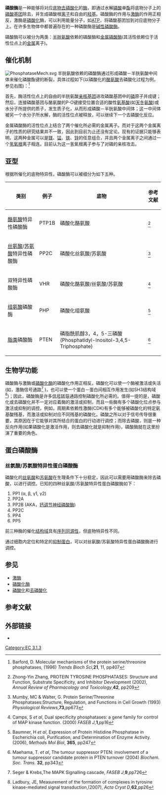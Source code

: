 '''磷酸酶'''是一种能够将对应[[底物|底物]][[去磷酸化|去磷酸化]]的[[酶|酶]]，即通过水解[[磷酸|磷酸]]单[[酯|酯]]将底物分子上的[[磷酸根|磷酸基团]]除去，并生成磷酸根[[离子|离子]]和自由的[[羟基|羟基]]。磷酸酶的作用与[[激酶|激酶]]的作用正相反，激酶是[[磷酸化|磷酸化]]酶，可以利用能量分子，如[[三磷酸腺苷|ATP]]，将磷酸基团加到对应底物分子上。在许多生物体中都普遍存在的一种磷酸酶是[[碱性磷酸酶|碱性磷酸酶]]。

磷酸酶可以被分为两类：[[半胱氨酸|半胱氨酸]]依赖的磷酸酶和[[金属酶|金属磷酸酶]](其活性依赖位于活性位点上的[[金属|金属]]离子)。

==催化机制==
[[File:PhosphataseMech.svg|thumb]]
半胱氨酸依赖的磷酸酶通过形成磷酸－半胱氨酸中间体来催化磷酸酯键的断裂，具体过程如下(以磷酸化的[[酪氨酸|酪氨酸]]去磷酸化过程为例，参见右图)：<ref>{{en}}Barford, D. Molecular mechanisms of the protein serine/threonine phosphatases, (1996) ''Trends Bioch Sci'','''21''', 11, pp407</ref>

首先，酶活性位点上的自由的半胱氨酸[[亲核性|亲核基团]]进攻磷酸基团中的[[磷|磷]]原子并成键；然后，连接磷酸基团与酪氨酸的P-O键接受位置合适的酸性[[氨基酸|氨基酸]](如[[天冬氨酸|天冬氨酸]])或水分子所提供的质子，发生质子化，从而形成磷酸－半胱氨酸中间体；这一中间体被另一个水分子所水解，酶的活性位点被释放，可以继续下一个去磷酸化反应。

金属磷酸酶的活性位点上结合了两个催化所必需的金属离子。而对于这两个金属离子的性质的研究结果并不一致，因此到目前为止还没有定论。现有的证据只能够表明，这两种金属可以是[[镁|镁]]、[[锰|锰]]、[[铁|铁]]、[[锌|锌]]的任意组合，并且两个金属离子之间通过一个[[氢氧根|氢氧根]]离子相连。目前认为这一氢氧根离子参与了对磷的亲核攻击。

==亚型==
根据所催化的底物特异性，磷酸酶可以被细分为如下五种。 
 
{| class="wikitable"
|-
! '''类别'''
! '''例子'''
! '''底物'''
! '''参考文献'''
|-
| [[酪氨酸|酪氨酸]]特异性磷酸酶
| PTP1B
| 磷酸化酪氨酸
| <ref>{{en}}Zhong-Yin Zhang, PROTEIN TYROSINE PHOSPHATASES: Structure and Function, Substrate Specificity, and Inhibitor Development (2002), ''Annual Review of Pharmacology and Toxicology'','''42''', pp209</ref>
|-
| [[丝氨酸|丝氨酸]]/[[苏氨酸|苏氨酸]]特异性磷酸酶
| PP2C
| 磷酸化丝氨酸/苏氨酸
| <ref>{{en}}Mumby, MC & Walter, G. Protein Serine/Threonine Phosphatases:Structure, Regulation, and Functions in Cell Growth (1993) ''Physiological Reviews'','''73''',pp673</ref>
|-
| 双特异性磷酸酶
| VHR
| 磷酸化酪氨酸/丝氨酸/苏氨酸
| <ref>{{en}}Camps, S ''et al'', Dual specificity phosphatases: a gene family for control of MAP kinase function. (2000) ''FASEB J'','''1''',pp16</ref>
|-
| [[组氨酸|组氨酸]]磷酸酶
| PHP
| 磷酸化组氨酸
| <ref>{{en}}Baumner, H ''et al'', Expression of Protein Histidine Phosphatase in Escherichia coli, Purification, and Determination of Enzyme Activity.(2006), ''Methods Mol Biol'', '''365''', pp247</ref>
|- 
| [[脂类|脂类]]磷酸酶
| PTEN
| 磷脂酰肌醇3，4，5-三磷酸(Phosphatidyl-Inositol-3,4,5-Triphosphate)
| <ref>{{en}}Maehama, T. ''et al'', The tumour suppressor PTEN: involvement of a tumour suppressor candidate protein in PTEN turnover (2004) ''Biochem. Soc. Trans.'' '''32''', pp343</ref>
|}

==生物学功能==
磷酸酶与激酶或[[磷酸化酶|磷酸化酶]]的磷酸化作用正相反。磷酸化可以使一个酶被激活或失活(如，激酶信号通路<ref>{{en}}Seger & Krebs,The MAPK Signalling cascade, ''FASEB J'','''9''',pp726</ref> )，也可以使一个蛋白－蛋白间相互作用发生(如SH3结构域<ref>{{en}}Ladbury, JE, Measurement of the formation of complexes in tyrosine kinase-mediated signal transduction,(2007), ''Acta Cryst D'','''62''',pp26</ref>)；因此，磷酸酶是许多[[信号转导|信号转导]]通路控制磷酸化所必需的。值得一提的是，磷酸化或去磷酸化并不一定对应着酶的激活或抑制，而且一些酶有多个磷酸化位点参与激活或抑制的调控。例如，周期素依赖性激酶(CDK)有多个能够被磷酸化的特定氨基酸残基，而激活或抑制对应不同残基的磷酸化。磷酸之所以对于信号传导很重要，其原因在于它能够对其所结合的蛋白的行动进行调控；而除去磷酸，则是一种反向作用(如果磷酸化是激活作用，则去磷酸化就是抑制作用)，磷酸酶就在这里扮演了重要的角色。

==蛋白磷酸酶==
===丝氨酸/苏氨酸特异性蛋白磷酸酶===
磷酸化的[[丝氨酸|丝氨酸]]和[[苏氨酸|苏氨酸]]在生理条件下十分稳定，因此可以需要用磷酸酶来除去磷酸，以进行调控。已知的四种丝氨酸/苏氨酸特异性蛋白磷酸酶如下：
# PP1 (α, β, γ1, γ2)
# PP2A
# PP2B (AKA，[[钙调节神经磷酸酶|钙调节神经磷酸酶]])
# PP2C
# PP4
# PP5
前三种酶的催化[[结构域|结构域]]具有[[同源|序列同源性]]，但底物特异性不同。

通过细胞内定位和特定的[[酶抑制剂|抑制蛋白]]，可以对丝氨酸/苏氨酸特异性蛋白磷酸酶进行调控。

==参见==
* [[激酶|激酶]]
* [[磷酸化酶|磷酸化酶]]
* [[磷酸化|磷酸化]]和[[去磷酸化|去磷酸化]]

==参考文献==
{{reflist}}

==外部链接==
* {{MeshName|Phosphatases}}
{{酯酶类}}
[[Category:EC_3.1.3|Category:EC 3.1.3]]